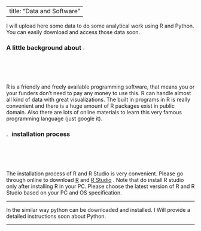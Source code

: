
---
title: "Data and Software"
---

I will upload here some data to do some analytical work using R and Python. You can easily download and access those data soon.

### A little background about ![](R.png){width=2%}

R is a friendly and freely available programming software, that means you or your funders don’t need to pay any money to use this. R can handle almost all kind of data with great visualizations. The built in programs in R is really convenient and there is a huge amount of R packages exist in public domain. Also there are lots of online materials to learn this very famous programming language (just google it). 

### ![](R.png){width=2%} installation process

The installation process of R and R Studio is very convenient. Please go through online to download [R](https://cran.r-project.org/) and [R Studio](https://www.rstudio.com/products/rstudio/download/) . Note that do install R studio only after installing R in your PC. Please choose the latest version of R and R Studio based on your PC and OS specification.

---

In the similar way python can be downloaded and installed. I Will provide a detailed instructions soon about Python.

---
